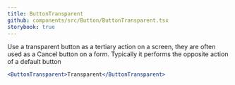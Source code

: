 ```yaml
---
title: ButtonTransparent
github: components/src/Button/ButtonTransparent.tsx
storybook: true
---
```


Use a transparent button as a tertiary action on a screen, they are often used as a Cancel button on a form. Typically it performs the opposite action of a default button

```jsx
<ButtonTransparent>Transparent</ButtonTransparent>
```
